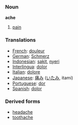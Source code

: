 === Noun ===
'''ache'''

# [[pain]]

=== Translations ===
* [[French]]: [[douleur]] 
* [[German]]: [[Schmerz]] 
* [[Indonesian]]: [[sakit]], [[nyeri]]
* [[Interlingua]]: [[dolor]] 
* [[Italian]]: [[dolore]] 
* [[Japanese]]: [[痛み]] ([[いたみ]], itami)
* [[Portuguese]]: [[dor]] 
* [[Spanish]]: [[dolor]]

=== Derived forms ===
* [[headache]]
* [[toothache]]